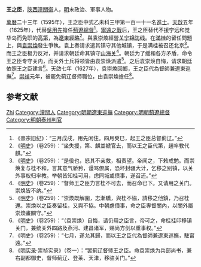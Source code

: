 {{Otheruses|other=名为王之臣的其他人物|王之臣}}

'''王之臣'''，[[陝西|陝西]][[潼關衛|潼關衛]]人，[[明朝|明]]末政治、軍事人物。

[[萬曆|萬曆]]二十三年（1595年），王之臣中式乙未科三甲第一百一十一名[[進士|進士]]。[[天啟|天啟]]五年（1625年），代替[[吳用先|吳用先]]擔任[[薊遼總督|薊遼總督]]<ref>《熹宗旧纪》：“三月戊戌，用先闲住。四月癸巳，起王之臣总督蓟辽。”</ref>。[[寧遠之戰|寧遠之戰]]后，王之臣替代不援宁远和觉华岛而免职的[[高第_(明朝)|高第]]，為[[遼東經略|遼東經略]]<ref>《[[明史|明史]]》（卷259）：“坐失援，第、麒並褫官去，而以王之臣代第，趙率教代麒。”</ref>。與袁崇煥經營[[关宁锦防线|关宁锦防线]]。在[[滿桂|滿桂]]的留任問題上，與[[袁崇煥|袁崇煥]]發生爭執。袁上奏请求遣其镇守其他城镇，于是满桂被召还北京<ref>《[[明史|明史]]》（卷259）：“是役也，怒其不亲救，相责望。帝闻之，下敕戒勉。而崇焕复与桂不和，言其意气骄矜，谩骂僚属，恐坏封疆大计，乞移之别镇，以关外事权归率教。举朝皆知桂可用，虑同城或偾事，遂召还。”</ref>。而王之臣极力反对，并请求朝廷命其镇守[[山海关|山海关]]<ref>《[[明史|明史]]》（卷259）：“督师王之臣力言桂不可去，而召命已下。又请用之关门。崇焕皆不纳。”</ref>。朝廷为了缓和各方矛盾，命令王之臣专守关内，而关外士兵将领皆由袁崇焕派遣<ref>《[[明史|明史]]》（卷259）：“崇煥既解圍，志漸驕，與桂不協，請移之他鎮，乃召桂還。崇煥以之臣奏留桂，又與不協。中朝慮僨事，命之臣專督關內，以關外屬崇煥畫關守。”</ref>。之后袁崇焕自悔，请求朝廷依照王之臣建言<ref>《[[明史|明史]]》（卷259）：“（袁崇焕）自悔，请仍用之臣言，帝可之，命桂挂印移镇关门，兼统关外四路及燕河、建昌诸军，赐尚方剑以重事权。”</ref>。天啟七年（1627年），袁崇煥回鄉，王之臣代為督師兼遼東巡撫<ref>《明史》（卷259）：“七月，遂允其歸，而以王之臣代為督師兼遼東巡撫，駐甯遠。”</ref>。[[崇禎|崇禎]]元年，被罷免蓟辽督师職位，由袁崇煥擔任<ref>《[[明实录|明实录]]·崇祯实录》（卷一）：“罢蓟辽督师王之臣。命袁崇焕为兵部尚书，兼右副都御史，督师蓟辽、登莱、天津，移驻关门。”</ref>。

== 参考文献 ==
{{wikisource|明史/卷259}}
{{reflist}}

{{start box}}
{{s-off}}
{{succession box|[[吳用先|吳用先]]|[[閻鳴泰|閻鳴泰]]|[[薊遼總督|明朝薊遼總督]]|1625年－1626年}}
{{end box}}

{{萬曆二十三年乙未科殿試金榜}}

{{Authority control}}
{{DEFAULTSORT:Wang王}}
[[Category:王姓|Zhi]]
[[Category:潼關人|Category:潼關人]]
[[Category:明朝遼東巡撫|Category:明朝遼東巡撫]]
[[Category:明朝薊遼總督|Category:明朝薊遼總督]]
[[Category:明朝泰州判官|Category:明朝泰州判官]]